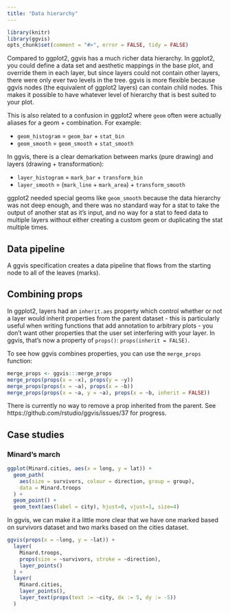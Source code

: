 ```yaml
---
title: "Data hierarchy"
---
```


<!--
%\VignetteEngine{knitr}
%\VignetteIndexEntry{Data hierarchy}
-->

```r
library(knitr)
library(ggvis)
opts_chunk$set(comment = "#>", error = FALSE, tidy = FALSE)
```

Compared to ggplot2, ggvis has a much richer data hierarchy. In ggplot2, you
could define a data set and aesthetic mappings in the base plot, and override
them in each layer, but since layers could not contain other layers, there were
only ever two levels in the tree.  ggvis is more flexible because ggvis nodes
(the equivalent of ggplot2 layers) can contain child nodes. This makes it
possible to have whatever level of hierarchy that is best suited to your plot.

This is also related to a confusion in ggplot2 where `geom` often were actually
aliases for a geom + combination.  For example:

* `geom_histogram` = `geom_bar` + `stat_bin`
* `geom_smooth` = `geom_smooth` + `stat_smooth`

In ggvis, there is a clear demarkation between marks (pure drawing) and
layers (drawing + transformation):

* `layer_histogram` = `mark_bar` + `transform_bin`
* `layer_smooth` = (`mark_line` + `mark_area`) + `transform_smooth`

ggplot2 needed special geoms like `geom_smooth` because the data hierarchy
was not deep enough, and there was no standard way for a stat to take the
output of another stat as it's input, and no way for a stat to feed data to
multiple layers without either creating a custom geom or duplicating the
stat multiple times.

## Data pipeline

A ggvis specification creates a data pipeline that flows from the starting
node to all of the leaves (marks). 

## Combining props

In ggplot2, layers had an `inherit.aes` property which control whether or
not a layer would inherit properties from the parent dataset - this is
particularly useful when writing functions that add annotation to arbitrary
plots - you don't want other properties that the user set interfering with your
layer.  In ggvis, that's now a property of `props()`: `props(inherit = FALSE)`.

To see how ggvis combines properties, you can use the `merge_props` function:

```r
merge_props <- ggvis:::merge_props
merge_props(props(x = ~x), props(y = ~y))
merge_props(props(x = ~a), props(x = ~b))
merge_props(props(x = ~a, y = ~a), props(x = ~b, inherit = FALSE))
```

There is currently no way to remove a prop inherited from the parent. See
https://github.com/rstudio/ggvis/issues/37 for progress.

## Case studies

### Minard's march

```r
ggplot(Minard.cities, aes(x = long, y = lat)) +
  geom_path(
    aes(size = survivors, colour = direction, group = group),
    data = Minard.troops
  ) +
  geom_point() +
  geom_text(aes(label = city), hjust=0, vjust=1, size=4)
```

In ggvis, we can make it a little more clear that we have one marked based on
survivors dataset and two marks based on the cities dataset.

```r
ggvis(props(x = ~long, y = ~lat)) +
  layer(
    Minard.troops,
    props(size = ~survivors, stroke = ~direction),
    layer_points()
  ) +
  layer(
    Minard.cities,
    layer_points(),
    layer_text(props(text := ~city, dx := 5, dy := -5))
  )
```
